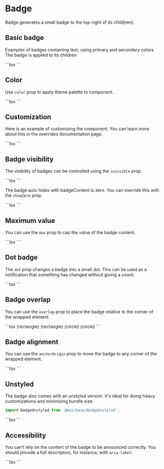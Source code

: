 
# Badge

<p className="description">
  Badge generates a small badge to the top-right of its child(ren).
</p>

## Basic badge

Examples of badges containing text, using primary and secondary colors. The badge is applied to its children.

<SimpleBadge />
```tsx
<Badge badgeContent={4} color="primary">
  <MailIcon color="action" />
</Badge>
```

## Color

Use `color` prop to apply theme palette to component.

<ColorBadge />
```tsx
<Badge badgeContent={4} color="secondary">
  <MailIcon color="action" />
</Badge>
<Badge badgeContent={4} color="success">
  <MailIcon color="action" />
</Badge>
```

## Customization

Here is an example of customizing the component.
You can learn more about this in the overrides documentation page.

<CustomizedBadges />
```tsx
<IconButton aria-label="cart">
  <StyledBadge badgeContent={4} color="secondary">
    <ShoppingCartIcon />
  </StyledBadge>
</IconButton>
```

## Badge visibility

The visibility of badges can be controlled using the `invisible` prop.

<BadgeVisibility />
```tsx
<BadgeVisibility />
```

The badge auto hides with badgeContent is zero. You can override this with the `showZero` prop.

<ShowZeroBadge />
```tsx
<Badge color="secondary" badgeContent={0}>
  <MailIcon />
</Badge>
<Badge color="secondary" badgeContent={0} showZero>
  <MailIcon />
</Badge>
```

## Maximum value

You can use the `max` prop to cap the value of the badge content.

<BadgeMax />
```tsx
<Badge color="secondary" badgeContent={99}>
  <MailIcon />
</Badge>
<Badge color="secondary" badgeContent={100}>
  <MailIcon />
</Badge>
<Badge color="secondary" badgeContent={1000} max={999}>
  <MailIcon />
</Badge>
```

## Dot badge

The `dot` prop changes a badge into a small dot. This can be used as a notification that something has changed without giving a count.

<DotBadge />
```tsx
<Badge color="secondary" variant="dot">
  <MailIcon />
</Badge>
```

## Badge overlap

You can use the `overlap` prop to place the badge relative to the corner of the wrapped element.

<BadgeOverlap />
```tsx
<Badge color="secondary" badgeContent=" ">
  {rectangle}
</Badge>
<Badge color="secondary" badgeContent=" " variant="dot">
  {rectangle}
</Badge>
<Badge color="secondary" overlap="circular" badgeContent=" ">
  {circle}
</Badge>
<Badge color="secondary" overlap="circular" badgeContent=" " variant="dot">
  {circle}
</Badge>
```

## Badge alignment

You can use the `anchorOrigin` prop to move the badge to any corner of the wrapped element.

<BadgeAlignment />
```tsx
<BadgeAlignment />
```

## Unstyled

The badge also comes with an unstyled version.
It's ideal for doing heavy customizations and minimizing bundle size.

```js
import BadgeUnstyled from '@mui/base/BadgeUnstyled';
```

<UnstyledBadge />
```tsx
<StyledBadge badgeContent={5} overlap="circular">
  <BadgeContent />
</StyledBadge>
<StyledBadge badgeContent={5} variant="dot" overlap="circular">
  <BadgeContent />
</StyledBadge>
```

## Accessibility

You can't rely on the content of the badge to be announced correctly.
You should provide a full description, for instance, with `aria-label`:

<AccessibleBadges />
```tsx
<IconButton aria-label={notificationsLabel(100)}>
  <Badge badgeContent={100} color="secondary">
    <MailIcon />
  </Badge>
</IconButton>
```
